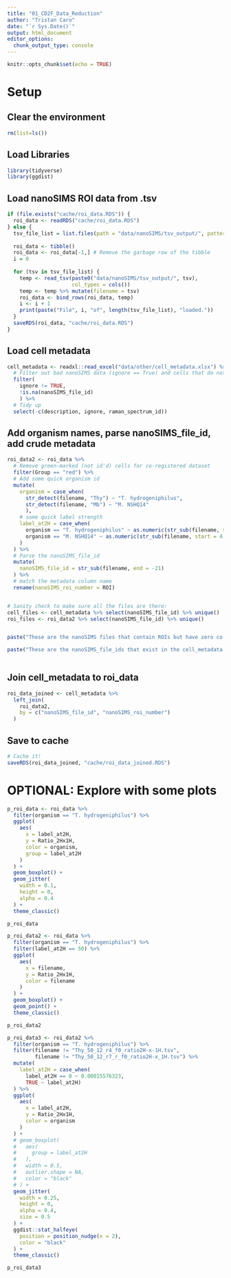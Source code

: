```yaml
---
title: "01_CD2F_Data_Reduction"
author: "Tristan Caro"
date: "`r Sys.Date()`"
output: html_document
editor_options: 
  chunk_output_type: console
---
```


```r
knitr::opts_chunk$set(echo = TRUE)
```

# Setup

## Clear the environment

```r
rm(list=ls())
```

## Load Libraries

```r
library(tidyverse)
library(ggdist)
```

## Load nanoSIMS ROI data from .tsv
```r
if (file.exists("cache/roi_data.RDS")) {
  roi_data <- readRDS("cache/roi_data.RDS")
} else {
  tsv_file_list = list.files(path = "data/nanoSIMS/tsv_output/", pattern="*.tsv")
  
  roi_data <- tibble()
  roi_data <- roi_data[-1,] # Remove the garbage row of the tibble
  i = 0
  
  for (tsv in tsv_file_list) {
    temp <- read_tsv(paste0("data/nanoSIMS/tsv_output/", tsv),
                     col_types = cols())
    temp <- temp %>% mutate(filename = tsv)
    roi_data <- bind_rows(roi_data, temp)
    i <- i + 1
    print(paste("File", i, "of", length(tsv_file_list), "loaded."))
  }
  saveRDS(roi_data, "cache/roi_data.RDS")
}

```

## Load cell metadata

```r
cell_metadata <- readxl::read_excel("data/other/cell_metadata.xlsx") %>% 
  # Filter out bad nanoSIMS data (ignore == True) and cells that do not have nanoSIMS roi associated with them
  filter(
    ignore != TRUE,
    !is.na(nanoSIMS_file_id)
    ) %>% 
  # Tidy up
  select(-c(description, ignore, raman_spectrum_id)) 
```

## Add organism names, parse nanoSIMS_file_id, add crude metadata

```r
roi_data2 <- roi_data %>% 
  # Remove green-marked (not id'd) cells for co-registered dataset
  filter(Group == "red") %>%
  # Add some quick organism id
  mutate(
    organism = case_when(
      str_detect(filename, "Thy") ~ "T. hydrogeniphilus",
      str_detect(filename, "Mb") ~ "M. NSHQ14"
      ),
    # some quick label strength
    label_at2H = case_when(
      organism == "T. hydrogeniphilus" ~ as.numeric(str_sub(filename, start = 5, end = 6)),
      organism == "M. NSHQ14" ~ as.numeric(str_sub(filename, start = 4, end = 5)),
    )
  ) %>% 
  # Parse the nanoSIMS_file_id
  mutate(
    nanoSIMS_file_id = str_sub(filename, end = -21)
  ) %>% 
  # match the metadata column name
  rename(nanoSIMS_roi_number = ROI)


# Sanity check to make sure all the files are there:
cell_files <- cell_metadata %>% select(nanoSIMS_file_id) %>% unique()
roi_files <- roi_data2 %>% select(nanoSIMS_file_id) %>% unique()


paste("These are the nanoSIMS files that contain ROIs but have zero co-registered cells:", setdiff(roi_files, cell_files))

paste("These are the nanoSIMS_file_ids that exist in the cell_metadata.xlsx but are not accounted for in the .tsvs that were imported:", setdiff(cell_files, roi_files))
  
```


## Join cell_metadata to roi_data

```r
roi_data_joined <- cell_metadata %>% 
  left_join(
    roi_data2,
    by = c("nanoSIMS_file_id", "nanoSIMS_roi_number")
  )
```

## Save to cache
```r
# Cache it!
saveRDS(roi_data_joined, "cache/roi_data_joined.RDS")
```



# OPTIONAL: Explore with some plots
```r
p_roi_data <- roi_data %>% 
  filter(organism == "T. hydrogeniphilus") %>% 
  ggplot(
    aes(
      x = label_at2H,
      y = Ratio_2Hx1H,
      color = organism,
      group = label_at2H
    )
  ) +
  geom_boxplot() +
  geom_jitter(
    width = 0.1,
    height = 0,
    alpha = 0.4
  ) +
  theme_classic()

p_roi_data
```

```r
p_roi_data2 <- roi_data %>% 
  filter(organism == "T. hydrogeniphilus") %>% 
  filter(label_at2H == 50) %>% 
  ggplot(
    aes(
      x = filename,
      y = Ratio_2Hx1H,
      color = filename
    )
  ) +
  geom_boxplot() +
  geom_point() +
  theme_classic()

p_roi_data2
```

```r
p_roi_data3 <- roi_data2 %>% 
  filter(organism == "T. hydrogeniphilus") %>% 
  filter(filename != "Thy_50_12_r4_f0_ratio2H-x-1H.tsv",
         filename != "Thy_50_12_r7_r_f0_ratio2H-x_1H.tsv") %>% 
  mutate(
    label_at2H = case_when(
      label_at2H == 0 ~ 0.00015576323,
      TRUE ~ label_at2H)
  ) %>% 
  ggplot(
    aes(
      x = label_at2H,
      y = Ratio_2Hx1H,
      color = organism
    )
  ) +
  # geom_boxplot(
  #   aes(
  #     group = label_at2H
  #   ),
  #   width = 0.5,
  #   outlier.shape = NA,
  #   color = "black"
  # ) +
  geom_jitter(
    width = 0.25,
    height = 0,
    alpha = 0.4,
    size = 0.5
  ) +
  ggdist::stat_halfeye(
    position = position_nudge(x = 2),
    color = "black"
  ) +
  theme_classic()

p_roi_data3
```


